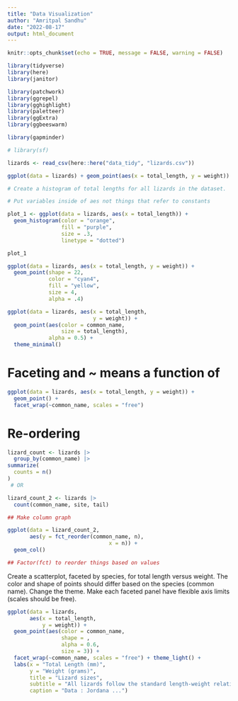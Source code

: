 ```yaml
---
title: "Data Visualization"
author: "Amritpal Sandhu"
date: "2022-08-17"
output: html_document
---
```


```r
knitr::opts_chunk$set(echo = TRUE, message = FALSE, warning = FALSE)
```

```r
library(tidyverse)
library(here)
library(janitor)

library(patchwork)
library(ggrepel)
library(gghighlight)
library(paletteer)
library(ggExtra)
library(ggbeeswarm)

library(gapminder)

# library(sf)
```

```r
lizards <- read_csv(here::here("data_tidy", "lizards.csv"))
```

```r
ggplot(data = lizards) + geom_point(aes(x = total_length, y = weight))
```

```r
# Create a histogram of total lengths for all lizards in the dataset.

# Put variables inside of aes not things that refer to constants 

plot_1 <- ggplot(data = lizards, aes(x = total_length)) + 
  geom_histogram(color = "orange",
                 fill = "purple",
                 size = .3,
                 linetype = "dotted")

plot_1
```

```r
ggplot(data = lizards, aes(x = total_length, y = weight)) +
  geom_point(shape = 22, 
             color = "cyan4",
             fill = "yellow",
             size = 4,
             alpha = .4)
```

```r
ggplot(data = lizards, aes(x = total_length, 
                           y = weight)) + 
  geom_point(aes(color = common_name, 
                 size = total_length),
             alpha = 0.5) +
  theme_minimal()
```

# Faceting and ~ means a function of

```r
ggplot(data = lizards, aes(x = total_length, y = weight)) +
  geom_point() +
  facet_wrap(~common_name, scales = "free")
```

# Re-ordering

```r
lizard_count <- lizards |>
  group_by(common_name) |>
summarize(
  counts = n()
)
 # OR

lizard_count_2 <- lizards |>
  count(common_name, site, tail)
```

```r
## Make column graph

ggplot(data = lizard_count_2, 
       aes(y = fct_reorder(common_name, n),
                                x = n)) +
  geom_col()

## Factor(fct) to reorder things based on values
```

Create a scatterplot, faceted by species, for total length versus weight. The color and shape  of points should differ based on the species (common name). Change the theme. Make each faceted panel have flexible axis limits (scales should be free).

```r
ggplot(data = lizards, 
       aes(x = total_length,
           y = weight)) + 
  geom_point(aes(color = common_name,
                 shape = ,
                 alpha = 0.6,
                 size = 3)) +
  facet_wrap(~common_name, scales = "free") + theme_light() + 
  labs(x = "Total Length (mm)",
       y = "Weight (grams)", 
       title = "Lizard sizes", 
       subtitle = "All lizards follow the standard length-weight relationship",
       caption = "Data : Jordana ...")
  
```


